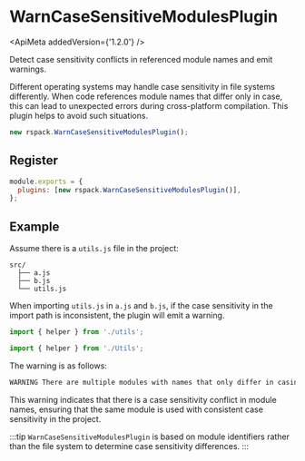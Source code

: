 
# WarnCaseSensitiveModulesPlugin

<ApiMeta addedVersion={'1.2.0'} />

Detect case sensitivity conflicts in referenced module names and emit warnings.

Different operating systems may handle case sensitivity in file systems differently. When code references module names that differ only in case, this can lead to unexpected errors during cross-platform compilation. This plugin helps to avoid such situations.

```js
new rspack.WarnCaseSensitiveModulesPlugin();
```

## Register

```js title="rspack.config.js"
module.exports = {
  plugins: [new rspack.WarnCaseSensitiveModulesPlugin()],
};
```

## Example

Assume there is a `utils.js` file in the project:

```text
src/
  ├── a.js
  ├── b.js
  └── utils.js
```

When importing `utils.js` in `a.js` and `b.js`, if the case sensitivity in the import path is inconsistent, the plugin will emit a warning.

```js title="src/a.js"
import { helper } from './utils';
```

```js title="src/b.js"
import { helper } from './Utils';
```

The warning is as follows:

```bash
WARNING There are multiple modules with names that only differ in casing.
```

This warning indicates that there is a case sensitivity conflict in module names, ensuring that the same module is used with consistent case sensitivity in the project.

:::tip
`WarnCaseSensitiveModulesPlugin` is based on module identifiers rather than the file system to determine case sensitivity differences.
:::
